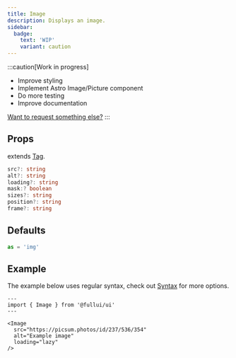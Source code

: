 ```yaml
---
title: Image
description: Displays an image.
sidebar: 
  badge:
    text: 'WIP'
    variant: caution
---
```


:::caution[Work in progress]
- Improve styling
- Implement Astro Image/Picture component
- Do more testing
- Improve documentation

[Want to request something else?](https://github.com/fullui/ui/issues/new)
:::

## Props
extends [Tag](/utility/tag).
```ts
src?: string
alt?: string
loading?: string
mask:? boolean
sizes?: string
position?: string
frame?: string
```

## Defaults
```ts
as = 'img'
```

## Example
The example below uses regular syntax, check out [Syntax](/overview/syntax) for more options.

```astro live
---
import { Image } from '@fullui/ui'
---

<Image 
  src="https://picsum.photos/id/237/536/354" 
  alt="Example image" 
  loading="lazy" 
/>
```